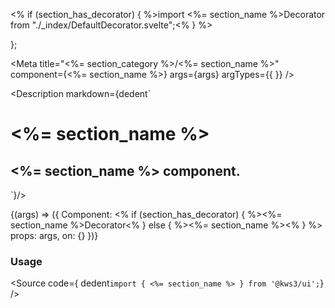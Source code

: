 <% if (section_has_decorator) { %>import <%= section_name %>Decorator from "./_index/DefaultDecorator.svelte";<% } %>

<Version />

};

<Meta
  title="<%= section_category %>/<%= section_name %>"
  component={<%= section_name %>}
  args={args}
  argTypes={{
  }}
/>

<Description markdown={dedent`
# <%= section_name %>
## <%= section_name %> component.
`}/>

<Canvas>
  <Story
  name="<%= section_name %>"
  args={args}
  >
  {(args) => ({
    Component: <% if (section_has_decorator) { %><%= section_name %>Decorator<% } else { %><%= section_name %><% } %>
    props: args,
    on: {}
  })}
  </Story>
</Canvas>

<ArgsTable story="<%= section_name %>" />

### Usage
<Source
  code={ dedent`import { <%= section_name %> } from '@kws3/ui';`}
/>